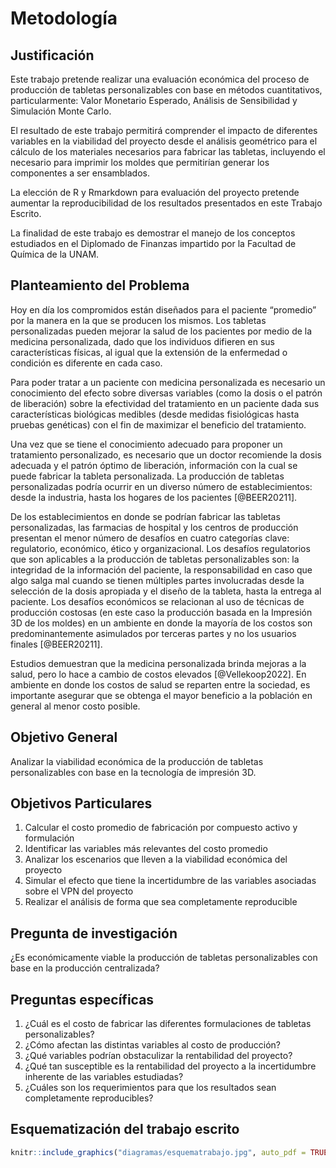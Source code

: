 
# Metodología

## Justificación

Este trabajo pretende realizar una evaluación económica del proceso de 
producción de tabletas personalizables con base en métodos cuantitativos, 
particularmente: Valor Monetario Esperado, Análisis de Sensibilidad y 
Simulación Monte Carlo.

El resultado de este trabajo permitirá comprender el impacto de diferentes 
variables en la viabilidad del proyecto desde el análisis geométrico para 
el cálculo de los materiales necesarios para fabricar las tabletas, incluyendo 
el necesario para imprimir los moldes que permitirían generar los componentes 
a ser ensamblados.

La elección de R y Rmarkdown para evaluación del proyecto pretende aumentar la 
reproducibilidad de los resultados presentados en este Trabajo Escrito.

La finalidad de este trabajo es demostrar el manejo de los conceptos estudiados 
en el Diplomado de Finanzas impartido por la Facultad de Química de la UNAM.

## Planteamiento del Problema

Hoy en día los compromidos están diseñados para el paciente "promedio" por la 
manera en la que se producen los mismos. Los tabletas personalizadas pueden 
mejorar la salud de los pacientes por medio de la medicina personalizada, dado 
que los individuos difieren en sus características físicas, al igual que la 
extensión de la enfermedad o condición es diferente en cada caso.

Para poder tratar a un paciente con medicina personalizada es necesario un 
conocimiento del efecto sobre diversas variables (como la dosis o el patrón de 
liberación) sobre la efectividad del tratamiento en un paciente dada sus 
características biológicas medibles (desde medidas fisiológicas hasta
pruebas genéticas) con el fin de maximizar el beneficio del tratamiento.

Una vez que se tiene el conocimiento adecuado para proponer un tratamiento 
personalizado, es necesario que un doctor recomiende la dosis adecuada y el
patrón óptimo de liberación, información con la cual se puede fabricar la 
tableta personalizada. La producción de tabletas personalizadas podría ocurrir 
en un diverso número de establecimientos: desde la industria, hasta los 
hogares de los pacientes [@BEER20211].

De los establecimientos en donde se podrían fabricar las tabletas personalizadas, 
las farmacias de hospital y los centros de producción presentan el menor 
número de desafíos en cuatro categorías clave: regulatorio, económico, ético y 
organizacional. Los desafíos regulatorios que son aplicables a la producción de 
tabletas personalizables son: la integridad de la información del paciente, 
la responsabilidad en caso que algo salga mal cuando se tienen múltiples partes 
involucradas desde la selección de la dosis apropiada y el diseño de la tableta, 
hasta la entrega al paciente. Los desafíos económicos se relacionan al uso de 
técnicas de producción costosas (en este caso la producción basada en la 
Impresión 3D de los moldes) en un ambiente en donde la mayoría de los costos 
son predominantemente asimulados por terceras partes y no los usuarios finales 
[@BEER20211].

Estudios demuestran que la medicina personalizada brinda mejoras a la salud, 
pero lo hace a cambio de costos elevados [@Vellekoop2022]. En ambiente en donde 
los costos de salud se reparten entre la sociedad, es importante asegurar que 
se obtenga el mayor beneficio a la población en general al menor costo posible.

## Objetivo General

Analizar la viabilidad económica de la producción de tabletas personalizables 
con base en la tecnología de impresión 3D.

## Objetivos Particulares

1. Calcular el costo promedio de fabricación por compuesto activo y formulación 
2. Identificar las variables más relevantes del costo promedio
3. Analizar los escenarios que lleven a la viabilidad económica del proyecto 
4. Simular el efecto que tiene la incertidumbre de las variables asociadas sobre el VPN del proyecto
5. Realizar el análisis de forma que sea completamente reproducible

## Pregunta de investigación

¿Es económicamente viable la producción de tabletas personalizables con base en 
la producción centralizada?

## Preguntas específicas

1. ¿Cuál es el costo de fabricar las diferentes formulaciones de tabletas personalizables?
2. ¿Cómo afectan las distintas variables al costo de producción?
3. ¿Qué variables podrían obstaculizar la rentabilidad del proyecto?
4. ¿Qué tan susceptible es la rentabilidad del proyecto a la incertidumbre inherente de las variables estudiadas?
5. ¿Cuáles son los requerimientos para que los resultados sean completamente reproducibles?

## Esquematización del trabajo escrito

```r
knitr::include_graphics("diagramas/esquematrabajo.jpg", auto_pdf = TRUE)
```

\newpage

\thispagestyle{empty}

\newpage
